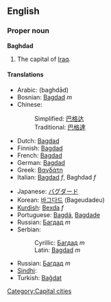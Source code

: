 {{wikipedia}}
==English==

===Proper noun===
'''Baghdad'''
# The capital of [[Iraq]].

====Translations====
{{top}}
*Arabic: {{ARchar|[[بغداد]]}} (baghdād)
*Bosnian: [[Bagdad]] ''m''
*Chinese:
*:Simplified: [[巴格达]]
*:Traditional: [[巴格達]]
*Dutch: [[Bagdad]]
*Finnish: [[Bagdad]]
*French: [[Bagdad]]
*German: [[Bagdad]]
*Greek: [[Βαγδάτη]]
*Italian: [[Bagdad]] ''f'', Baghdad ''f''
{{mid}}
*Japanese: [[バグダード]]
*Korean: [[바그다드]] (Bageudadeu)
*[[Kurdish]]: [[Bexda]] ''f''
*Portuguese: [[Bagdá]], [[Bagdade]]
*Russian: [[Багдад]] ''m''
*Serbian:
*:Cyrillic: [[Багдад]] ''m''
*:Latin: [[Bagdad]] ''m''
*Russian: [[Багдад]] ''m''
*[[Sindhi]]: {{SDchar|[[ُبَغداد]]}} {{m}}
*Turkish: [[Bağdat]]
{{bottom}}

[[Category:Capital cities]]